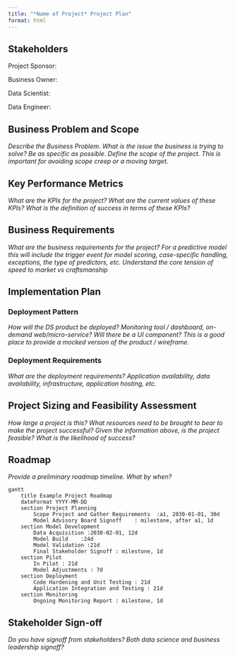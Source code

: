 ```yaml
---
title: "*Name of Project* Project Plan"
format: html
---
```


## Stakeholders

Project Sponsor: 

Business Owner: 

Data Scientist: 

Data Engineer: 

## Business Problem and Scope

*Describe the Business Problem. What is the issue the business is trying to solve? Be as specific as possible. Define the scope of the project. This is important for avoiding scope creep or a moving target.*

## Key Performance Metrics

*What are the KPIs for the project? What are the current values of these KPIs? What is the definition of success in terms of these KPIs?*

## Business Requirements

*What are the business requirements for the project? For a predictive model this will include the trigger event for model scoring, case-specific handling, exceptions, the type of predictors, etc. Understand the core tension of speed to market vs craftsmanship*

## Implementation Plan

### Deployment Pattern

*How will the DS product be deployed? Monitoring tool / dashboard, on-demand web/micro-service? Will there be a UI component? This is a good place to provide a mocked version of the product / wireframe.*

### Deployment Requirements

*What are the deployment requirements? Application availability, data availability, infrastructure, application hosting, etc.*

## Project Sizing and Feasibility Assessment

*How large a project is this? What resources need to be brought to bear to make the project successful? Given the information above, is the project feasible? What is the likelihood of success?*

## Roadmap

*Provide a preliminary roadmap timeline. What by when?*

::: rotate-img

```mermaid
gantt
    title Example Project Roadmap
    dateFormat YYYY-MM-DD
    section Project Planning
        Scope Project and Gather Requirements  :a1, 2030-01-01, 30d
        Model Advisory Board Signoff    : milestone, after a1, 1d
    section Model Development
        Data Acquisition :2030-02-01, 12d
        Model Build    :24d
        Model Validation :21d
        Final Stakeholder Signoff : milestone, 1d
    section Pilot
        In Pilot : 21d
        Model Adjustments : 7d
    section Deployment
        Code Hardening and Unit Testing : 21d
        Application Integration and Testing : 21d
    section Monitoring
        Ongoing Monitoring Report : milestone, 1d
```

:::

## Stakeholder Sign-off

*Do you have signoff from stakeholders? Both data science and business leadership signoff?*